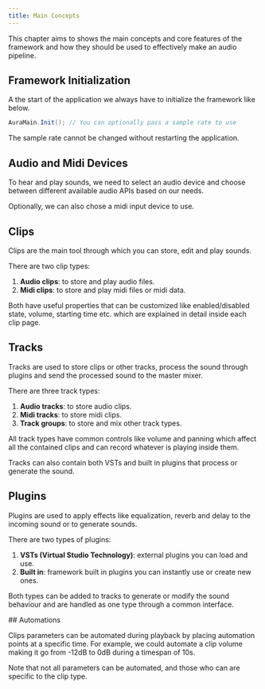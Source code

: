 ```yaml
---
title: Main Concepts
---
```



This chapter aims to shows the main concepts and core features of the framework and how they should be used to effectively make an audio pipeline.

## Framework Initialization

A the start of the application we always have to initialize the framework like below.

```cs
AuraMain.Init(); // You can optionally pass a sample rate to use
```

<Aside>
 The sample rate cannot be changed without restarting the application.
</Aside>

## Audio and Midi Devices

To hear and play sounds, we need to select an audio device and choose between different available audio APIs based on our needs.

Optionally, we can also chose a midi input device to use.

<CardGrid>
  <LinkCard title="Audio Devices" href="./devices/audio-devices" />
  <LinkCard title="Midi Devices" href="./devices/midi-devices" />
</CardGrid>

## Clips

Clips are the main tool through which you can store, edit and play sounds.

There are two clip types:

<Steps>

1. **Audio clips**: to store and play audio files.
2. **Midi clips**: to store and play midi files or midi data.

</Steps>

Both have useful properties that can be customized like enabled/disabled state, volume, starting time etc. which are explained in detail inside each clip page.

<CardGrid>
  <LinkCard title="Audio Clips" href="./clips/audio-clips" />
  <LinkCard title="Midi Clips" href="./clips/midi-clips" />
</CardGrid>

## Tracks

Tracks are used to store clips or other tracks, process the sound through plugins and send the processed sound to the master mixer.

There are three track types:

<Steps>

1. **Audio tracks**: to store audio clips.
2. **Midi tracks**: to store midi clips.
3. **Track groups**: to store and mix other track types.

</Steps>

All track types have common controls like volume and panning which affect all the contained clips and can record whatever is playing inside them.

Tracks can also contain both VSTs and built in plugins that process or generate the sound.

<CardGrid>
  <LinkCard title="Audio Tracks" href="./tracks/audio-tracks" />
  <LinkCard title="Midi Tracks" href="./tracks/midi-tracks" />
  <LinkCard title="Track Groups" href="./tracks/group-tracks" />
</CardGrid>

## Plugins

Plugins are used to apply effects like equalization, reverb and delay to the incoming sound or to generate sounds.

There are two types of plugins:

<Steps>

1. **VSTs (Virtual Studio Technology)**: external plugins you can load and use.
2. **Built in**: framework built in plugins you can instantly use or create new ones.

</Steps>

Both types can be added to tracks to generate or modify the sound behaviour and are handled as one type through a common interface.

<CardGrid>
  <LinkCard title="The plugins interface" href="./plugins/plugins-interface" />
  <LinkCard title="VST Plugins" href="./plugins/vst-plugins" />
  <LinkCard title="Built In Plugins" href="./plugins/builtin-plugins" />
</CardGrid>
## Automations

Clips parameters can be automated during playback by placing automation points at a specific time.
For example, we could automate a clip volume making it go from -12dB to 0dB during a timespan of 10s.

Note that not all parameters can be automated, and those who can are specific to the clip type.

<LinkCard title="Clips automations" href="./automations/clips-automations" />

<CardGrid>
  <LinkCard
    title="Usage example"
    href="../getting-started/usage-example"
    description="Prev"
  />
  <LinkCard
    title="Audio devices"
    href="./devices/audio-devices"
    description="Next"
  />
</CardGrid>
